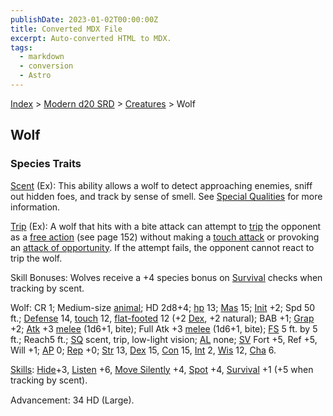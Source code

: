 ```yaml
---
publishDate: 2023-01-02T00:00:00Z
title: Converted MDX File
excerpt: Auto-converted HTML to MDX.
tags:
  - markdown
  - conversion
  - Astro
---
```


[Index](-index) > [Modern d20 SRD](modern-d20-srd-index) > [Creatures](modern-d20-srd-creatures-index) > Wolf

## Wolf

### Species Traits

[Scent](modern-d20-srd-special-abilities-scent) (Ex): This ability allows a wolf to detect approaching enemies, sniff out hidden foes, and track by sense of smell. See [Special Qualities](modern-d20-srd-creatures-creature-overview) for more information.

[Trip](modern-d20-srd-combat-trip) (Ex): A wolf that hits with a bite attack can attempt to [trip](modern-d20-srd-combat-trip) the opponent as a [free
action](modern-d20-srd-combat-action-types) (see page 152) without making a [touch
attack](modern-d20-srd-combat-attack-actions) or provoking an [attack
of opportunity](modern-d20-srd-combat-attacks-of-opportunity). If the attempt fails, the opponent cannot react to trip the wolf.

Skill Bonuses: Wolves receive a +4 species bonus on [Survival](modern-d20-srd-skills-survival) checks when tracking by scent.

Wolf: CR 1; Medium-size [animal](modern-d20-srd-creature-types-animal); HD 2d8+4; [hp](modern-d20-srd-combat-hit-points) 13; [Mas](modern-d20-srd-creatures-creature-overview) 15; [Init](modern-d20-srd-combat-initiative) +2; Spd 50 ft.; [Defense](modern-d20-srd-combat-defense) 14, [touch](modern-d20-srd-combat-attack-actions) 12, [flat-footed](modern-d20-srd-combat-surprise) 12 (+2 [Dex](modern-d20-srd-basics-ability-scores), +2 natural); BAB +1; [Grap](modern-d20-srd-combat-grapple) +2; [Atk](modern-d20-srd-combat-attack-roll) +3 [melee](modern-d20-srd-combat-attack-roll) (1d6+1, bite); Full Atk +3 [melee](modern-d20-srd-combat-attack-roll) (1d6+1, bite); [FS](modern-d20-srd-creatures-creature-overview) 5 ft. by 5 ft.; Reach5 ft.; [SQ](modern-d20-srd-creatures-creature-overview) scent, trip, low-light vision; [AL](modern-d20-srd-basics-allegiances) none; [SV](modern-d20-srd-basics-saving-throws) Fort +5, Ref +5, Will +1; [AP](modern-d20-srd-creatures-creature-overview) 0; [Rep](modern-d20-srd-creatures-creature-overview) +0; [Str](modern-d20-srd-basics-ability-scores) 13, [Dex](modern-d20-srd-basics-ability-scores) 15, [Con](modern-d20-srd-basics-ability-scores) 15, [Int](modern-d20-srd-basics-ability-scores) 2, [Wis](modern-d20-srd-basics-ability-scores) 12, [Cha](modern-d20-srd-basics-ability-scores) 6.

[Skills](modern-d20-srd-skills-index): [Hide](modern-d20-srd-skills-hide)+3, [Listen](modern-d20-srd-skills-listen) +6, [Move Silently](modern-d20-srd-skills-move-silently) +4, [Spot](modern-d20-srd-skills-spot) +4, [Survival](modern-d20-srd-skills-survival) +1 (+5 when tracking by scent).

Advancement: 34 HD (Large).
